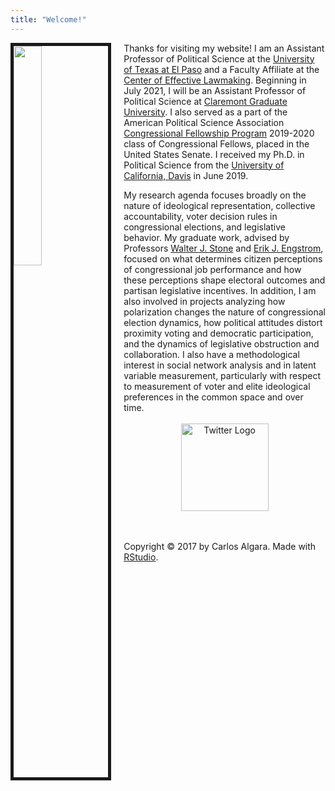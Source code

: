 ```yaml
---
title: "Welcome!"
---
```


<img src="/Users/caalgara/Dropbox/Github_Website/calgara.github.io/figures/Bio_Photo.JPG" style="width:30%; border:5px solid; margin-right: 20px" align="left">

Thanks for visiting my website! I am an Assistant Professor of Political Science at the [University of Texas at El Paso](https://www.utep.edu/liberalarts/political-science/) and a Faculty Affiliate at the [Center of Effective Lawmaking](https://thelawmakers.org). Beginning in July 2021, I will be an Assistant Professor of Political Science at [Claremont Graduate University](https://www.cgu.edu/school/ssspe/division-of-politics-economics/politics-government-department/). I also served as a part of the American Political Science Association [Congressional Fellowship Program](https://www.apsanet.org/cfp) 2019-2020 class of Congressional Fellows, placed in the United States Senate. I received my Ph.D. in Political Science from the [University of California, Davis](http://ps.ucdavis.edu/) in June 2019.  
  
My research agenda focuses broadly on the nature of ideological representation, collective accountability, voter decision rules in congressional elections, and legislative behavior. My graduate work, advised by Professors [Walter J. Stone](http://ps.ucdavis.edu/people/wstone) and [Erik J. Engstrom](http://ps.ucdavis.edu/people/engstrom), focused on what determines citizen perceptions of congressional job performance and how these perceptions shape electoral outcomes and partisan legislative incentives. In addition, I am also involved in projects analyzing how polarization changes the nature of congressional election dynamics, how political attitudes distort proximity voting and democratic participation, and the dynamics of legislative obstruction and collaboration. I also have a methodological interest in social network analysis and in latent variable measurement, particularly with respect to measurement of voter and elite ideological preferences in the common space and over time.    
<br>
  <center>
  <a href = "https://twitter.com/algaraca"><img src="/Users/caalgara/Dropbox/Github_Website/calgara.github.io/figures/twitter.png" alt="Twitter Logo" style="width:140px;" align ="center"></a>
  </center>
  <br/>
  <br/>
  <p>Copyright &copy; 2017 by Carlos Algara. Made with [RStudio](https://www.rstudio.com).</p>
  
<!-- Global site tag (gtag.js) - Google Analytics -->
<script async src="https://www.googletagmanager.com/gtag/js?id=UA-100362112-1"></script>
<script>
  window.dataLayer = window.dataLayer || [];
  function gtag(){dataLayer.push(arguments);}
  gtag('js', new Date());

  gtag('config', 'UA-100362112-1');
</script>